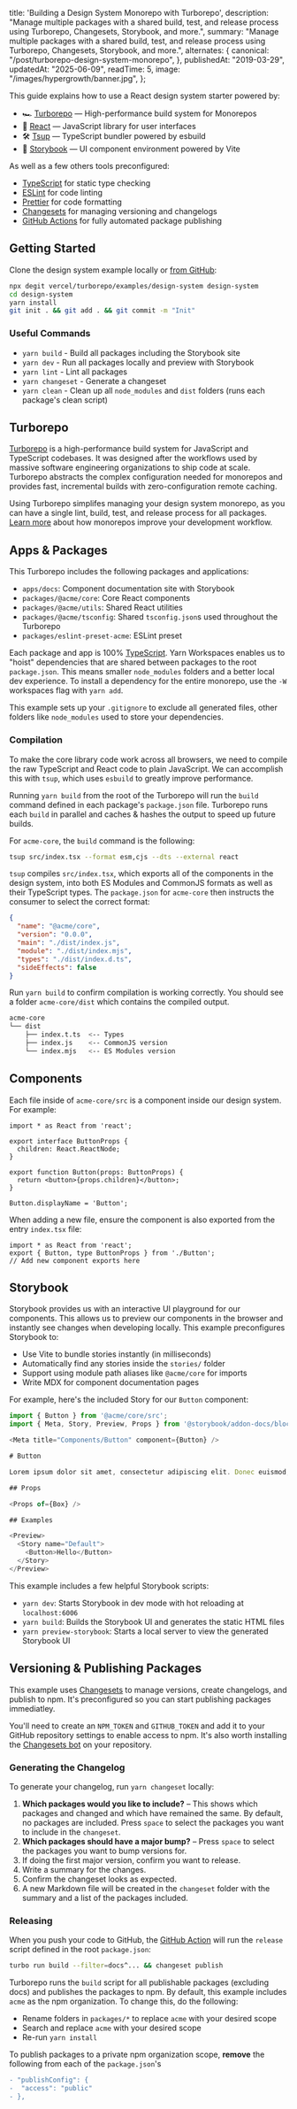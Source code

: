   title: 'Building a Design System Monorepo with Turborepo',
  description: "Manage multiple packages with a shared build, test, and release process using Turborepo, Changesets, Storybook, and more.",
  summary:
    "Manage multiple packages with a shared build, test, and release process using Turborepo, Changesets, Storybook, and more.",
  alternates: {
    canonical: "/post/turborepo-design-system-monorepo",
  },
  publishedAt: "2019-03-29",
  updatedAt: "2025-06-09",
  readTime: 5,
  image: "/images/hypergrowth/banner.jpg",
};

This guide explains how to use a React design system starter powered by:

- 🏎 [Turborepo](https://turborepo.org) — High-performance build system for Monorepos
- 🚀 [React](https://reactjs.org/) — JavaScript library for user interfaces
- 🛠 [Tsup](https://github.com/egoist/tsup) — TypeScript bundler powered by esbuild
- 📖 [Storybook](https://storybook.js.org/) — UI component environment powered by Vite

As well as a few others tools preconfigured:

- [TypeScript](https://www.typescriptlang.org/) for static type checking
- [ESLint](https://eslint.org/) for code linting
- [Prettier](https://prettier.io) for code formatting
- [Changesets](https://github.com/changesets/changesets) for managing versioning and changelogs
- [GitHub Actions](https://github.com/changesets/action) for fully automated package publishing

## Getting Started

Clone the design system example locally or [from GitHub](https://github.com/vercel/turborepo/tree/main/examples/design-system):

```bash
npx degit vercel/turborepo/examples/design-system design-system
cd design-system
yarn install
git init . && git add . && git commit -m "Init"
```

### Useful Commands

- `yarn build` - Build all packages including the Storybook site
- `yarn dev` - Run all packages locally and preview with Storybook
- `yarn lint` - Lint all packages
- `yarn changeset` - Generate a changeset
- `yarn clean` - Clean up all `node_modules` and `dist` folders (runs each package's clean script)

## Turborepo

[Turborepo](https://turborepo.org) is a high-performance build system for JavaScript and TypeScript codebases. It was designed after the workflows used by massive software engineering organizations to ship code at scale. Turborepo abstracts the complex configuration needed for monorepos and provides fast, incremental builds with zero-configuration remote caching.

Using Turborepo simplifes managing your design system monorepo, as you can have a single lint, build, test, and release process for all packages. [Learn more](https://vercel.com/blog/monorepos-are-changing-how-teams-build-software) about how monorepos improve your development workflow.

## Apps & Packages

This Turborepo includes the following packages and applications:

- `apps/docs`: Component documentation site with Storybook
- `packages/@acme/core`: Core React components
- `packages/@acme/utils`: Shared React utilities
- `packages/@acme/tsconfig`: Shared `tsconfig.json`s used throughout the Turborepo
- `packages/eslint-preset-acme`: ESLint preset

Each package and app is 100% [TypeScript](https://www.typescriptlang.org/). Yarn Workspaces enables us to "hoist" dependencies that are shared between packages to the root `package.json`. This means smaller `node_modules` folders and a better local dev experience. To install a dependency for the entire monorepo, use the `-W` workspaces flag with `yarn add`.

This example sets up your `.gitignore` to exclude all generated files, other folders like `node_modules` used to store your dependencies.

### Compilation

To make the core library code work across all browsers, we need to compile the raw TypeScript and React code to plain JavaScript. We can accomplish this with `tsup`, which uses `esbuild` to greatly improve performance.

Running `yarn build` from the root of the Turborepo will run the `build` command defined in each package's `package.json` file. Turborepo runs each `build` in parallel and caches & hashes the output to speed up future builds.

For `acme-core`, the `build` command is the following:

```bash
tsup src/index.tsx --format esm,cjs --dts --external react
```

`tsup` compiles `src/index.tsx`, which exports all of the components in the design system, into both ES Modules and CommonJS formats as well as their TypeScript types. The `package.json` for `acme-core` then instructs the consumer to select the correct format:

```json title="acme-core/package.json"
{
  "name": "@acme/core",
  "version": "0.0.0",
  "main": "./dist/index.js",
  "module": "./dist/index.mjs",
  "types": "./dist/index.d.ts",
  "sideEffects": false
}
```

Run `yarn build` to confirm compilation is working correctly. You should see a folder `acme-core/dist` which contains the compiled output.

```bash
acme-core
└── dist
    ├── index.t.ts  <-- Types
    ├── index.js    <-- CommonJS version
    └── index.mjs   <-- ES Modules version
```

## Components

Each file inside of `acme-core/src` is a component inside our design system. For example:

```tsx title="acme-core/src/Button.tsx"
import * as React from 'react';

export interface ButtonProps {
  children: React.ReactNode;
}

export function Button(props: ButtonProps) {
  return <button>{props.children}</button>;
}

Button.displayName = 'Button';
```

When adding a new file, ensure the component is also exported from the entry `index.tsx` file:

```tsx title="acme-core/src/index.tsx"
import * as React from 'react';
export { Button, type ButtonProps } from './Button';
// Add new component exports here
```

## Storybook

Storybook provides us with an interactive UI playground for our components. This allows us to preview our components in the browser and instantly see changes when developing locally. This example preconfigures Storybook to:

- Use Vite to bundle stories instantly (in milliseconds)
- Automatically find any stories inside the `stories/` folder
- Support using module path aliases like `@acme/core` for imports
- Write MDX for component documentation pages

For example, here's the included Story for our `Button` component:

```js title="apps/docs/stories/button.stories.mdx"
import { Button } from '@acme/core/src';
import { Meta, Story, Preview, Props } from '@storybook/addon-docs/blocks';

<Meta title="Components/Button" component={Button} />

# Button

Lorem ipsum dolor sit amet, consectetur adipiscing elit. Donec euismod, nisl eget consectetur tempor, nisl nunc egestas nisi, euismod aliquam nisl nunc euismod.

## Props

<Props of={Box} />

## Examples

<Preview>
  <Story name="Default">
    <Button>Hello</Button>
  </Story>
</Preview>
```

This example includes a few helpful Storybook scripts:

- `yarn dev`: Starts Storybook in dev mode with hot reloading at `localhost:6006`
- `yarn build`: Builds the Storybook UI and generates the static HTML files
- `yarn preview-storybook`: Starts a local server to view the generated Storybook UI

## Versioning & Publishing Packages

This example uses [Changesets](https://github.com/changesets/changesets) to manage versions, create changelogs, and publish to npm. It's preconfigured so you can start publishing packages immediatley.

You'll need to create an `NPM_TOKEN` and `GITHUB_TOKEN` and add it to your GitHub repository settings to enable access to npm. It's also worth installing the [Changesets bot](https://github.com/apps/changeset-bot) on your repository.

### Generating the Changelog

To generate your changelog, run `yarn changeset` locally:

1. **Which packages would you like to include?** – This shows which packages and changed and which have remained the same. By default, no packages are included. Press `space` to select the packages you want to include in the `changeset`.
1. **Which packages should have a major bump?** – Press `space` to select the packages you want to bump versions for.
1. If doing the first major version, confirm you want to release.
1. Write a summary for the changes.
1. Confirm the changeset looks as expected.
1. A new Markdown file will be created in the `changeset` folder with the summary and a list of the packages included.

### Releasing

When you push your code to GitHub, the [GitHub Action](https://github.com/changesets/action) will run the `release` script defined in the root `package.json`:

```bash
turbo run build --filter=docs^... && changeset publish
```

Turborepo runs the `build` script for all publishable packages (excluding docs) and publishes the packages to npm. By default, this example includes `acme` as the npm organization. To change this, do the following:

- Rename folders in `packages/*` to replace `acme` with your desired scope
- Search and replace `acme` with your desired scope
- Re-run `yarn install`

To publish packages to a private npm organization scope, **remove** the following from each of the `package.json`'s

```diff
- "publishConfig": {
-  "access": "public"
- },
```
